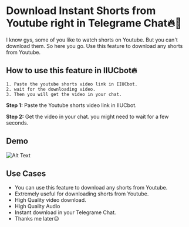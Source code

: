 # Download Instant Shorts from Youtube right in Telegrame Chat🔥🎉

I know gys, some of you like to watch shorts on Youtube. But you can't download them. So here you go. Use this feature to download any shorts from Youtube.


## How to use this feature in IIUCbot🔥

```
1. Paste the youtube shorts video link in IIUCbot.
2. wait for the downloading video.
3. Then you will get the video in your chat.
```

**Step 1:** Paste the Youtube shorts video link in IIUCbot.

**Step 2:** Get the video in your chat. you might need to wait for a few seconds.


## Demo
![Alt Text](/mediadownloader/youtube/1.png)


## Use Cases

- You can use this feature to download any shorts from Youtube.
- Extremely useful for downloading shorts from Youtube.
- High Quality video download.
- High Quality Audio
- Instant download in your Telegrame Chat.
- Thanks me later😉


